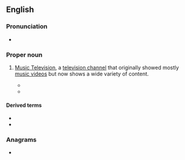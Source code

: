 ==English==

===Pronunciation===
* {{audio|en|LL-Q1860 (eng)-Vealhurl-MTV.wav|Audio (UK)}}

===Proper noun===
{{en-proper noun}}

# {{lb|en|television}} [[w:MTV|Music Television]], a [[television channel]] that originally showed mostly [[music video]]s but now shows a wide variety of content.
#* {{quote-song|en|year=1985|title=Money for Nothing|author=Sting & Mark Knopfler|album=Brothers in Arms|artist=Dire Straits|passage=I want my, I want my '''MTV''' / Now look at them yo-yo's, that's the way you do it / You play the guitar on the '''MTV''' / That ain't workin', that's the way you do it / Money for nothin', and chicks for free}}
#* {{quote-song|en|year=1990|artist={{w|George Michael}}|album={{w|Listen Without Prejudice Vol. 1}}|title=Freedom! ’90|passage=We won the race, got out of the place / Went back home, got a brand new face for the boys on '''MTV'''}}

====Derived terms====
* {{l|en|KTV}}
* {{l|en|MTV generation}}

===Anagrams===
* {{anagrams|en|a=mtv|MVT|mvt}}